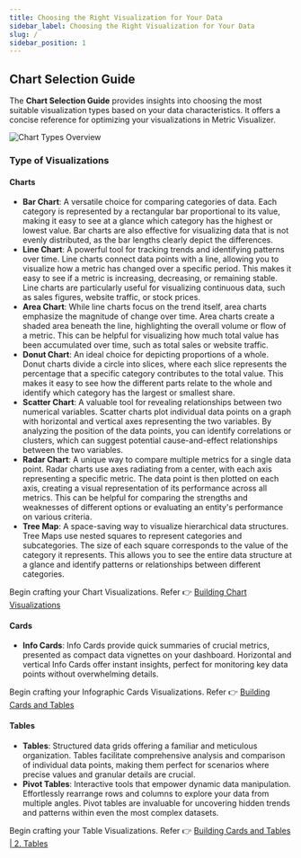 ```yaml
---
title: Choosing the Right Visualization for Your Data
sidebar_label: Choosing the Right Visualization for Your Data
slug: /
sidebar_position: 1
---
```





<head>
  <title>Choosing the Right Visualization for Your Data</title>
  <meta name="description" content="" />
</head>

## Chart Selection Guide

The **Chart Selection Guide** provides insights into choosing the most suitable visualization types based on your data characteristics. It offers a concise reference for optimizing your visualizations in Metric Visualizer.

![Chart Types Overview](https://d1r1e7xjkfj7nz.cloudfront.net/image-20240524-094753.png)

### Type of Visualizations

#### Charts
- **Bar Chart**: A versatile choice for comparing categories of data. Each category is represented by a rectangular bar proportional to its value, making it easy to see at a glance which category has the highest or lowest value. Bar charts are also effective for visualizing data that is not evenly distributed, as the bar lengths clearly depict the differences.
- **Line Chart**: A powerful tool for tracking trends and identifying patterns over time. Line charts connect data points with a line, allowing you to visualize how a metric has changed over a specific period. This makes it easy to see if a metric is increasing, decreasing, or remaining stable. Line charts are particularly useful for visualizing continuous data, such as sales figures, website traffic, or stock prices.
- **Area Chart**: While line charts focus on the trend itself, area charts emphasize the magnitude of change over time. Area charts create a shaded area beneath the line, highlighting the overall volume or flow of a metric. This can be helpful for visualizing how much total value has been accumulated over time, such as total sales or website traffic.
- **Donut Chart**: An ideal choice for depicting proportions of a whole. Donut charts divide a circle into slices, where each slice represents the percentage that a specific category contributes to the total value. This makes it easy to see how the different parts relate to the whole and identify which category has the largest or smallest share.
- **Scatter Chart**: A valuable tool for revealing relationships between two numerical variables. Scatter charts plot individual data points on a graph with horizontal and vertical axes representing the two variables. By analyzing the position of the data points, you can identify correlations or clusters, which can suggest potential cause-and-effect relationships between the two variables.
- **Radar Chart**: A unique way to compare multiple metrics for a single data point. Radar charts use axes radiating from a center, with each axis representing a specific metric. The data point is then plotted on each axis, creating a visual representation of its performance across all metrics. This can be helpful for comparing the strengths and weaknesses of different options or evaluating an entity's performance on various criteria.
- **Tree Map**: A space-saving way to visualize hierarchical data structures. Tree Maps use nested squares to represent categories and subcategories. The size of each square corresponds to the value of the category it represents. This allows you to see the entire data structure at a glance and identify patterns or relationships between different categories.

Begin crafting your Chart Visualizations. Refer :point_right: [Building Chart Visualizations](#)

#### Cards
- **Info Cards**: Info Cards provide quick summaries of crucial metrics, presented as compact data vignettes on your dashboard. Horizontal and vertical Info Cards offer instant insights, perfect for monitoring key data points without overwhelming details.

Begin crafting your Infographic Cards Visualizations. Refer :point_right: [Building Cards and Tables](#)

#### Tables
- **Tables**: Structured data grids offering a familiar and meticulous organization. Tables facilitate comprehensive analysis and comparison of individual data points, making them perfect for scenarios where precise values and granular details are crucial.
- **Pivot Tables**: Interactive tools that empower dynamic data manipulation. Effortlessly rearrange rows and columns to explore your data from multiple angles. Pivot tables are invaluable for uncovering hidden trends and patterns within even the most complex datasets.

Begin crafting your Table Visualizations. Refer :point_right: [Building Cards and Tables | 2. Tables](#)
